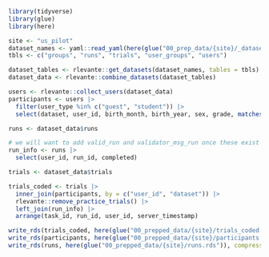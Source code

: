 ```r
library(tidyverse)
library(glue)
library(here)
```

```r
site <- "us_pilot"
dataset_names <- yaml::read_yaml(here(glue("00_prep_data/{site}/_datasets.yml")))
tbls <- c("groups", "runs", "trials", "user_groups", "users")

dataset_tables <- rlevante::get_datasets(dataset_names, tables = tbls)
dataset_data <- rlevante::combine_datasets(dataset_tables)
```

```r
users <- rlevante::collect_users(dataset_data)
participants <- users |>
  filter(user_type %in% c("guest", "student")) |>
  select(dataset, user_id, birth_month, birth_year, sex, grade, matches("_id"), groups, ages)
```

```r
runs <- dataset_data$runs 

# we will want to add valid_run and validator_msg_run once these exist
run_info <- runs |>
  select(user_id, run_id, completed)
```


```r
trials <- dataset_data$trials

trials_coded <- trials |>
  inner_join(participants, by = c("user_id", "dataset")) |>
  rlevante::remove_practice_trials() |>
  left_join(run_info) |>
  arrange(task_id, run_id, user_id, server_timestamp)

write_rds(trials_coded, here(glue("00_prepped_data/{site}/trials_coded.rds")), compress = "gz")
write_rds(participants, here(glue("00_prepped_data/{site}/participants.rds")), compress = "gz")
write_rds(runs, here(glue("00_prepped_data/{site}/runs.rds")), compress = "gz")
```
